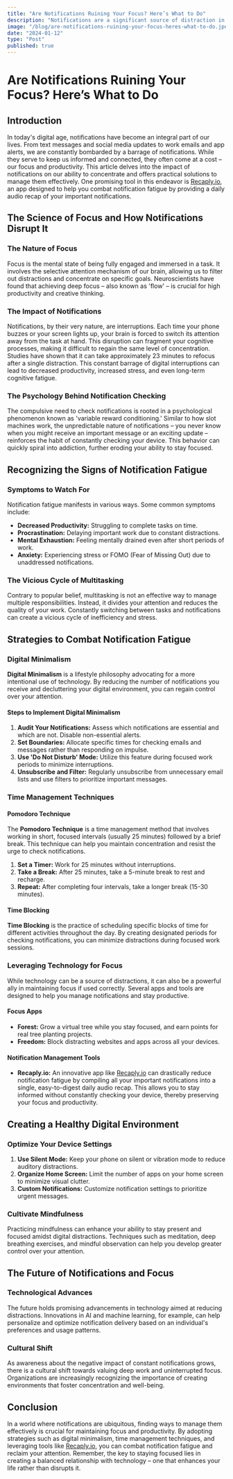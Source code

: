 ```yaml
---
title: "Are Notifications Ruining Your Focus? Here’s What to Do"
description: "Notifications are a significant source of distraction in our digital age, disrupting focus and productivity. This article explores the science behind focus and how notifications interfere with it. It outlines the psychological compulsion to check notifications and identifies symptoms of notification fatigue. Strategies to combat this include digital minimalism, time management techniques like the Pomodoro method, and utilizing focus apps and notification management tools such as [Recaply.io](https://Recaply.io). By adopting these strategies and creating a healthy digital environment, individuals can reclaim their attention and improve productivity."
image: "/blog/are-notifications-ruining-your-focus-heres-what-to-do.jpeg"
date: "2024-01-12"
type: "Post"
published: true
---
```


# Are Notifications Ruining Your Focus? Here’s What to Do

## Introduction

In today's digital age, notifications have become an integral part of our lives. From text messages and social media updates to work emails and app alerts, we are constantly bombarded by a barrage of notifications. While they serve to keep us informed and connected, they often come at a cost – our focus and productivity. This article delves into the impact of notifications on our ability to concentrate and offers practical solutions to manage them effectively. One promising tool in this endeavor is [Recaply.io](https://Recaply.io), an app designed to help you combat notification fatigue by providing a daily audio recap of your important notifications.

## The Science of Focus and How Notifications Disrupt It

### The Nature of Focus

Focus is the mental state of being fully engaged and immersed in a task. It involves the selective attention mechanism of our brain, allowing us to filter out distractions and concentrate on specific goals. Neuroscientists have found that achieving deep focus – also known as 'flow' – is crucial for high productivity and creative thinking.

### The Impact of Notifications

Notifications, by their very nature, are interruptions. Each time your phone buzzes or your screen lights up, your brain is forced to switch its attention away from the task at hand. This disruption can fragment your cognitive processes, making it difficult to regain the same level of concentration. Studies have shown that it can take approximately 23 minutes to refocus after a single distraction. This constant barrage of digital interruptions can lead to decreased productivity, increased stress, and even long-term cognitive fatigue.

### The Psychology Behind Notification Checking

The compulsive need to check notifications is rooted in a psychological phenomenon known as 'variable reward conditioning.' Similar to how slot machines work, the unpredictable nature of notifications – you never know when you might receive an important message or an exciting update – reinforces the habit of constantly checking your device. This behavior can quickly spiral into addiction, further eroding your ability to stay focused.

## Recognizing the Signs of Notification Fatigue

### Symptoms to Watch For

Notification fatigue manifests in various ways. Some common symptoms include:

- **Decreased Productivity:** Struggling to complete tasks on time.
- **Procrastination:** Delaying important work due to constant distractions.
- **Mental Exhaustion:** Feeling mentally drained even after short periods of work.
- **Anxiety:** Experiencing stress or FOMO (Fear of Missing Out) due to unaddressed notifications.

### The Vicious Cycle of Multitasking

Contrary to popular belief, multitasking is not an effective way to manage multiple responsibilities. Instead, it divides your attention and reduces the quality of your work. Constantly switching between tasks and notifications can create a vicious cycle of inefficiency and stress.

## Strategies to Combat Notification Fatigue

### Digital Minimalism

**Digital Minimalism** is a lifestyle philosophy advocating for a more intentional use of technology. By reducing the number of notifications you receive and decluttering your digital environment, you can regain control over your attention.

#### Steps to Implement Digital Minimalism

1. **Audit Your Notifications:** Assess which notifications are essential and which are not. Disable non-essential alerts.
2. **Set Boundaries:** Allocate specific times for checking emails and messages rather than responding on impulse.
3. **Use 'Do Not Disturb' Mode:** Utilize this feature during focused work periods to minimize interruptions.
4. **Unsubscribe and Filter:** Regularly unsubscribe from unnecessary email lists and use filters to prioritize important messages.

### Time Management Techniques

#### Pomodoro Technique

The **Pomodoro Technique** is a time management method that involves working in short, focused intervals (usually 25 minutes) followed by a brief break. This technique can help you maintain concentration and resist the urge to check notifications.

1. **Set a Timer:** Work for 25 minutes without interruptions.
2. **Take a Break:** After 25 minutes, take a 5-minute break to rest and recharge.
3. **Repeat:** After completing four intervals, take a longer break (15-30 minutes).

#### Time Blocking

**Time Blocking** is the practice of scheduling specific blocks of time for different activities throughout the day. By creating designated periods for checking notifications, you can minimize distractions during focused work sessions.

### Leveraging Technology for Focus

While technology can be a source of distractions, it can also be a powerful ally in maintaining focus if used correctly. Several apps and tools are designed to help you manage notifications and stay productive.

#### Focus Apps

- **Forest:** Grow a virtual tree while you stay focused, and earn points for real tree planting projects.
- **Freedom:** Block distracting websites and apps across all your devices.

#### Notification Management Tools

- **Recaply.io:** An innovative app like [Recaply.io](https://Recaply.io) can drastically reduce notification fatigue by compiling all your important notifications into a single, easy-to-digest daily audio recap. This allows you to stay informed without constantly checking your device, thereby preserving your focus and productivity.

## Creating a Healthy Digital Environment

### Optimize Your Device Settings

1. **Use Silent Mode:** Keep your phone on silent or vibration mode to reduce auditory distractions.
2. **Organize Home Screen:** Limit the number of apps on your home screen to minimize visual clutter.
3. **Custom Notifications:** Customize notification settings to prioritize urgent messages.

### Cultivate Mindfulness

Practicing mindfulness can enhance your ability to stay present and focused amidst digital distractions. Techniques such as meditation, deep breathing exercises, and mindful observation can help you develop greater control over your attention.

## The Future of Notifications and Focus

### Technological Advances

The future holds promising advancements in technology aimed at reducing distractions. Innovations in AI and machine learning, for example, can help personalize and optimize notification delivery based on an individual's preferences and usage patterns.

### Cultural Shift

As awareness about the negative impact of constant notifications grows, there is a cultural shift towards valuing deep work and uninterrupted focus. Organizations are increasingly recognizing the importance of creating environments that foster concentration and well-being.

## Conclusion

In a world where notifications are ubiquitous, finding ways to manage them effectively is crucial for maintaining focus and productivity. By adopting strategies such as digital minimalism, time management techniques, and leveraging tools like [Recaply.io](https://Recaply.io), you can combat notification fatigue and reclaim your attention. Remember, the key to staying focused lies in creating a balanced relationship with technology – one that enhances your life rather than disrupts it.
